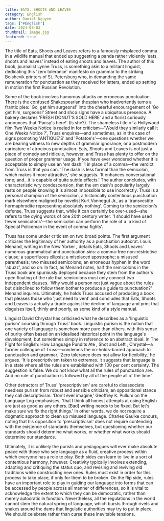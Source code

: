 ```yaml
---
title: EATS, SHOOTS AND LEAVES
category: English
author: Daniel Nguyen
tags: ["#English"]
date: 2024-08-03
thumbnail: image.jpg
featured: true
---
```


The title of Eats, Shoots and Leaves refers to a famously misplaced comma in a wildlife manual that ended up suggesting a panda rather violently 'eats, shoots and leaves' instead of eating shoots and leaves. The author of this book, journalist Lynne Truss, is something akin to a militant linguist, dedicating this 'zero tolerance' manifesto on grammar to the striking Bolshevik printers of St. Petersburg who, in demanding the same remuneration for punctuation as they received for letters, ended up setting in motion the first Russian Revolution.

Some of the book involves humorous attacks on erroneous punctuation. There is the confused Shakespearian thespian who inadvertently turns a frantic plea: 'Go, get him surgeons!' into the cheerful encouragement of 'Go get him, surgeons!' Street and shop signs have a ubiquitous presence. A bakery declares 'FRESH DONUT'S SOLD HERE' and a florist curiously announces that 'Pansy's here!' (Is she?). The shameless title of a Hollywood film Two Weeks Notice is reeled in for criticism—'Would they similarly call it One Weeks Notice ?', Truss enquires—and sometimes, as in the case of signs promoting 'ANTIQUE'S' and 'Potatoe's'—one questions whether we are bearing witness to new depths of grammar ignorance, or a postmodern caricature of atrocious punctuation. Eats, Shoots and Leaves is not just a piece of comedy and ridicule, however, and Truss has plenty to offer on the question of proper grammar usage. If you have ever wondered whether it is acceptable to simply use an 'em dash' 1 in place of a comma—the verdict from Truss is that you can. 'The dash is less formal than the semicolon, which makes it more attractive,' she suggests. 'It enhances conversational tone; and...it is capable of quite subtle effects.' The author concludes, with characteristic wry condescension, that the em dash's popularity largely rests on people knowing it is almost impossible to use incorrectly. Truss is a personal champion of the semicolon, a historically contentious punctuation mark elsewhere maligned by novelist Kurt Vonnegut Jr., as a 'transvestite hermaphrodite representing absolutely nothing'. Coming to the semicolon's defense, Truss suggests that, while it can certainly be over-used—she refers to the dying words of one 20th century writer: 'I should have used fewer semicolons'—the semicolon can perform the role of a 'a kind of Special Policeman in the event of comma fights'.

Truss has come under criticism on two broad points. The first argument criticises the legitimacy of her authority as a punctuation autocrat. Louis Menand, writing in the New Yorker , details Eats, Shoots and Leaves' numerous grammatical and punctuation sins: a comma-free non-restrictive clause; a superfluous ellipsis; a misplaced apostrophe; a misused parenthesis; two misused semicolons; an erroneous hyphen in the word 'abuzz', and so on. In fact, as Menand notes, half the semicolons in the Truss book are spuriously deployed because they stem from the author's open flouting of the rule that semicolons must only connect two independent clauses. 'Why would a person not just vague about the rules but disinclined to follow them bother to produce a guide to punctuation?' Menand inquires. Ultimately, he holds Truss accused of producing a book that pleases those who 'just need to vent' and concludes that Eats, Shoots and Leaves is actually a tirade against the decline of language and print that disguises itself, thinly and poorly, as some kind of a style manual.

Linguist David Chrystal has criticised what he describes as a 'linguistic purism' coursing through Truss' book. Linguistic purism is the notion that one variety of language is somehow more pure than others, with this sense of purity often based on an idealised historical point in the language's development, but sometimes simply in reference to an abstract ideal. In The Fight for English: How Language Pundits Ate , Shot and Left , Chrystal—a former colleague of Truss—condemns the no-holds-barred approach to punctuation and grammar. 'Zero tolerance does not allow for flexibility,' he argues. 'It is prescriptivism taken to extremes. It suggests that language is in a state where all the rules are established with 100 per cent certainty. The suggestion is false. We do not know what all the rules of punctuation are. And no rule of punctuation is followed by all of the people all of the time.'

Other detractors of Truss' 'prescriptivism' are careful to disassociate needless purism from robust and sensible criticism, an oppositional stance they call descriptivism. 'Don't ever imagine,' Geoffrey K. Pullum on the Language Log emphasises, 'that I think all honest attempts at using English are just as good as any others. [Bad] writing needs to be fixed. But let's make sure we fix the right things.' In other words, we do not require a dogmatic approach to clean up misused language. Charles Gaulke concurs, noting that his opposition to 'prescriptivism' does not require contending with the existence of standards themselves, but questioning whether our standards should determine what works, or whether what works should determine our standards.

Ultimately, it is unlikely the purists and pedagogues will ever make absolute peace with those who see language as a fluid, creative process within which everyone has a role to play. Both sides can learn to live in a sort of contentious harmony, however. Creativity typically involves extending, adapting and critiquing the status quo, and revising and reviving old traditions while constructing new ones. Rules must exist in order for this process to take place, if only for them to be broken. On the flip side, rules have an important role to play in guiding our language into forms that can be accessed by people across all manner of differences, so it is vital to acknowledge the extent to which they can be democratic, rather than merely autocratic in function. Nevertheless, all the regulations in the world cannot stem the natural spring of language, which bursts through rivets and snakes around the dams that linguistic authorities may try to put in place. We should celebrate rather than curse these inevitable tensions.
